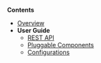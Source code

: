 '''Contents'''
* [[Home|Overview]]
* '''User Guide'''
** [[REST APIs|REST API]]
** [[Pluggable Components|Pluggable Components]]
** [[Configurations|Configurations]]